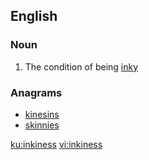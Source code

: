 ==English==

===Noun===
{{en-noun|-}}

# The condition of being [[inky]]

===Anagrams===
* [[kinesins#English|kinesins]]
* [[skinnies#English|skinnies]]

[[ku:inkiness]]
[[vi:inkiness]]